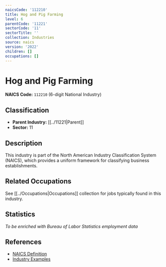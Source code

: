 ```yaml
---
naicsCode: '112210'
title: Hog and Pig Farming
level: 6
parentCode: '11221'
sectorCode: '11'
sectorTitle: ''
collection: Industries
source: naics
version: '2022'
children: []
occupations: []
---
```

# Hog and Pig Farming

**NAICS Code:** `112210` (6-digit National Industry)

## Classification

- **Parent Industry:** [[../11221|Parent]]
- **Sector:** 11

## Description

This industry is part of the North American Industry Classification System (NAICS), which provides a uniform framework for classifying business establishments.

## Related Occupations

See [[../Occupations|Occupations]] collection for jobs typically found in this industry.

## Statistics

*To be enriched with Bureau of Labor Statistics employment data*

## References

- [NAICS Definition](https://www.census.gov/naics/)
- [Industry Examples](https://www.census.gov/naics/2022NAICS/)
